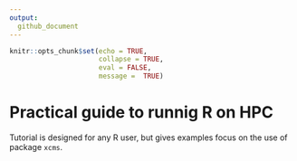 ```yaml
---
output:
  github_document
---
```


```r
knitr::opts_chunk$set(echo = TRUE,
                      collapse = TRUE,
                      eval = FALSE, 
                      message =  TRUE)


```

# Practical guide to runnig R on HPC

Tutorial is designed for any R user, but gives examples focus on the use of package `xcms`.